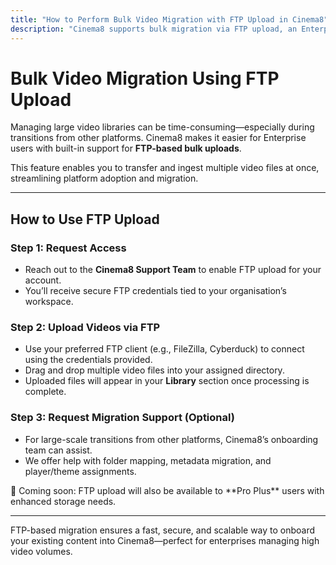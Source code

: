 ```yaml
---
title: "How to Perform Bulk Video Migration with FTP Upload in Cinema8"
description: "Cinema8 supports bulk migration via FTP upload, an Enterprise-exclusive feature for streamlined video onboarding."
---
```



# Bulk Video Migration Using FTP Upload

Managing large video libraries can be time-consuming—especially during transitions from other platforms. Cinema8 makes it easier for Enterprise users with built-in support for **FTP-based bulk uploads**.

This feature enables you to transfer and ingest multiple video files at once, streamlining platform adoption and migration.

---

## How to Use FTP Upload

<Steps>

### Step 1: Request Access

- Reach out to the **Cinema8 Support Team** to enable FTP upload for your account.
- You’ll receive secure FTP credentials tied to your organisation’s workspace.

### Step 2: Upload Videos via FTP

- Use your preferred FTP client (e.g., FileZilla, Cyberduck) to connect using the credentials provided.
- Drag and drop multiple video files into your assigned directory.
- Uploaded files will appear in your **Library** section once processing is complete.

### Step 3: Request Migration Support (Optional)

- For large-scale transitions from other platforms, Cinema8’s onboarding team can assist.
- We offer help with folder mapping, metadata migration, and player/theme assignments.

</Steps>

<Callout type="info">
🚀 Coming soon: FTP upload will also be available to **Pro Plus** users with enhanced storage needs.
</Callout>

---

FTP-based migration ensures a fast, secure, and scalable way to onboard your existing content into Cinema8—perfect for enterprises managing high video volumes.
